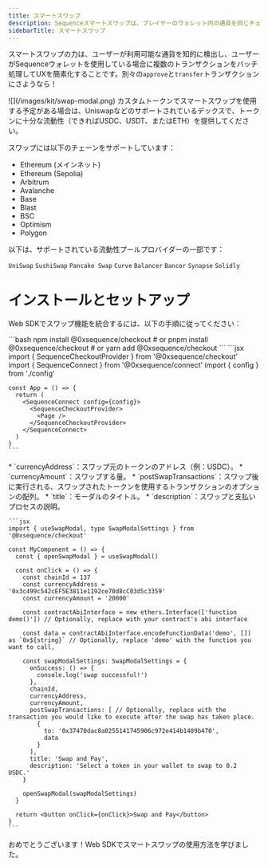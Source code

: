 ```yaml
---
title: スマートスワップ
description: Sequenceスマートスワップは、プレイヤーのウォレット内の通貨を同じチェーン上の別の通貨にレバレッジします。開発者は目標通貨を定義でき、SequenceはWeb SDKを通じてUIとフローを含むすべてを処理します。
sidebarTitle: スマートスワップ
---
```


スマートスワップの力は、ユーザーが利用可能な通貨を知的に検出し、ユーザーがSequenceウォレットを使用している場合に複数のトランザクションをバッチ処理してUXを簡素化することです。別々の`approve`と`transfer`トランザクションにさようなら！

<Frame>
  ![](/images/kit/swap-modal.png)
</Frame>

<Note>
  カスタムトークンでスマートスワップを使用する予定がある場合は、Uniswapなどのサポートされているデックスで、トークンに十分な流動性（できればUSDC、USDT、またはETH）を提供してください。
</Note>

スワップには以下のチェーンをサポートしています：

* Ethereum (メインネット)
* Ethereum (Sepolia)
* Arbitrum
* Avalanche
* Base
* Blast
* BSC
* Optimism
* Polygon

以下は、サポートされている流動性プールプロバイダーの一部です：

`UniSwap` `SushiSwap` `Pancake Swap` `Curve` `Balancer` `Bancor` `Synapse` `Solidly`

# インストールとセットアップ

Web SDKでスワップ機能を統合するには、以下の手順に従ってください：

<Steps>
  <Step title="Install the @0xsequence/checkout library">
    ```bash
    npm install @0xsequence/checkout
    # or
    pnpm install @0xsequence/checkout
    # or
    yarn add @0xsequence/checkout
    ```
  </Step>

  <Step title="Place the `SequenceCheckoutProvider` below the `SequenceConnect` Provider in your App:">
    ```jsx
    import { SequenceCheckoutProvider } from '@0xsequence/checkout'
    import { SequenceConnect } from '@0xsequence/connect'
    import { config } from './config'

    const App = () => {
      return (
        <SequenceConnect config={config}>
          <SequenceCheckoutProvider>
            <Page />
          </SequenceCheckoutProvider>
        </SequenceConnect>
      )
    }
    ```
  </Step>

  <Step title="Import Swap Dependencies and Logic">
    * `currencyAddress`：スワップ元のトークンのアドレス（例：USDC）。
    * `currencyAmount`：スワップする量。
    * `postSwapTransactions`：スワップ後に実行される、スワップされたトークンを使用するトランザクションのオプションの配列。
    * `title`：モーダルのタイトル。
    * `description`：スワップと支払いプロセスの説明。

    ```jsx
    import { useSwapModal, type SwapModalSettings } from '@0xsequence/checkout'

    const MyComponent = () => {
      const { openSwapModal } = useSwapModal()

      const onClick = () => {
        const chainId = 137
        const currencyAddress = '0x3c499c542cEF5E3811e1192ce70d8cC03d5c3359'
        const currencyAmount = '20000'

        const contractAbiInterface = new ethers.Interface(['function demo()']) // Optionally, replace with your contract's abi interface

        const data = contractAbiInterface.encodeFunctionData('demo', []) as `0x${string}` // Optionally, replace 'demo' with the function you want to call,

        const swapModalSettings: SwapModalSettings = {
          onSuccess: () => {
            console.log('swap successful!')
          },
          chainId,
          currencyAddress,
          currencyAmount,
          postSwapTransactions: [ // Optionally, replace with the transaction you would like to execute after the swap has taken place.
            {
              to: '0x37470dac8a0255141745906c972e414b1409b470',
              data
            }
          ],
          title: 'Swap and Pay',
          description: 'Select a token in your wallet to swap to 0.2 USDC.'
        }

        openSwapModal(swapModalSettings)
      }

      return <button onClick={onClick}>Swap and Pay</button>
    }
    ```
  </Step>
</Steps>

おめでとうございます！Web SDKでスマートスワップの使用方法を学びました。
